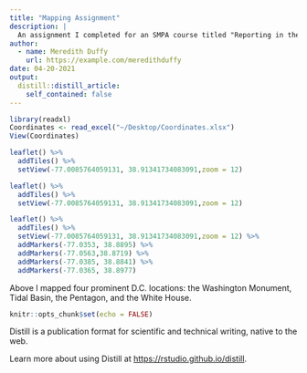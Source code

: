 ```yaml
---
title: "Mapping Assignment"
description: |
  An assignment I completed for an SMPA course titled "Reporting in the Digital Age". I am learning to code using R. 
author:
  - name: Meredith Duffy
    url: https://example.com/meredithduffy
date: 04-20-2021
output:
  distill::distill_article:
    self_contained: false
---
```


```r
library(readxl)
Coordinates <- read_excel("~/Desktop/Coordinates.xlsx")
View(Coordinates)

leaflet() %>% 
  addTiles() %>% 
  setView(-77.0085764059131, 38.91341734083091,zoom = 12) 

leaflet() %>% 
  addTiles() %>% 
  setView(-77.0085764059131, 38.91341734083091,zoom = 12) 

leaflet() %>% 
  addTiles() %>% 
  setView(-77.0085764059131, 38.91341734083091,zoom = 12) %>% 
  addMarkers(-77.0353, 38.8895) %>% 
  addMarkers(-77.0563,38.8719) %>% 
  addMarkers(-77.0385, 38.8841) %>% 
  addMarkers(-77.0365, 38.8977)
```

Above I mapped four prominent D.C. locations: the Washington Monument, Tidal Basin, the Pentagon, and the White House.

```r
knitr::opts_chunk$set(echo = FALSE)
```

Distill is a publication format for scientific and technical writing, native to the web.

Learn more about using Distill at <https://rstudio.github.io/distill>.


